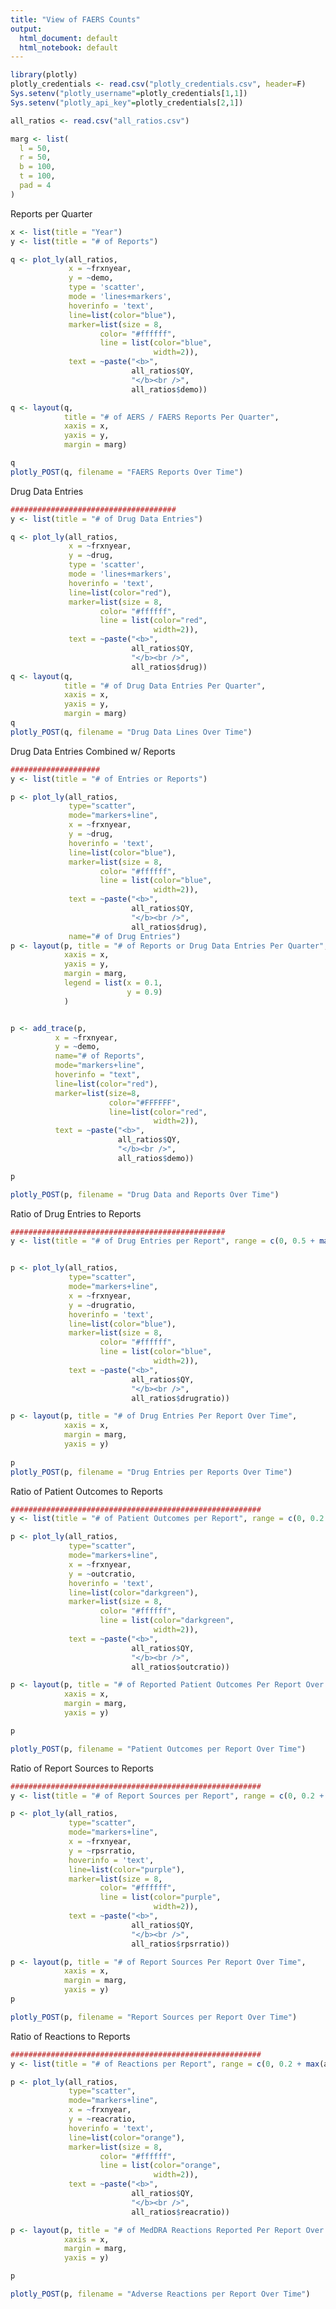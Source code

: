 ```yaml
---
title: "View of FAERS Counts"
output:
  html_document: default
  html_notebook: default
---
```



```r
library(plotly)
plotly_credentials <- read.csv("plotly_credentials.csv", header=F)
Sys.setenv("plotly_username"=plotly_credentials[1,1])
Sys.setenv("plotly_api_key"=plotly_credentials[2,1])

all_ratios <- read.csv("all_ratios.csv")

marg <- list(
  l = 50,
  r = 50,
  b = 100,
  t = 100,
  pad = 4
)
```


 Reports per Quarter
```r

x <- list(title = "Year")
y <- list(title = "# of Reports")

q <- plot_ly(all_ratios, 
             x = ~frxnyear, 
             y = ~demo, 
             type = 'scatter', 
             mode = 'lines+markers',
             hoverinfo = 'text',
             line=list(color="blue"),
             marker=list(size = 8, 
                    color= "#ffffff", 
                    line = list(color="blue", 
                                width=2)),
             text = ~paste("<b>", 
                           all_ratios$QY, 
                           "</b><br />",  
                           all_ratios$demo))

q <- layout(q, 
            title = "# of AERS / FAERS Reports Per Quarter",
            xaxis = x,
            yaxis = y,            
            margin = marg)

q
plotly_POST(q, filename = "FAERS Reports Over Time")
```


Drug Data Entries
```r

#####################################
y <- list(title = "# of Drug Data Entries")

q <- plot_ly(all_ratios, 
             x = ~frxnyear, 
             y = ~drug, 
             type = 'scatter', 
             mode = 'lines+markers',
             hoverinfo = 'text',
             line=list(color="red"),
             marker=list(size = 8, 
                    color= "#ffffff", 
                    line = list(color="red", 
                                width=2)),
             text = ~paste("<b>", 
                           all_ratios$QY, 
                           "</b><br />",  
                           all_ratios$drug))
q <- layout(q, 
            title = "# of Drug Data Entries Per Quarter",
            xaxis = x,
            yaxis = y,
            margin = marg)
q
plotly_POST(q, filename = "Drug Data Lines Over Time")
```

Drug Data Entries Combined w/ Reports
```r
####################
y <- list(title = "# of Entries or Reports")

p <- plot_ly(all_ratios, 
             type="scatter", 
             mode="markers+line",
             x = ~frxnyear, 
             y = ~drug,
             hoverinfo = 'text',
             line=list(color="blue"),
             marker=list(size = 8, 
                    color= "#ffffff", 
                    line = list(color="blue", 
                                width=2)),
             text = ~paste("<b>", 
                           all_ratios$QY, 
                           "</b><br />",  
                           all_ratios$drug),
             name="# of Drug Entries")
p <- layout(p, title = "# of Reports or Drug Data Entries Per Quarter",
            xaxis = x,
            yaxis = y,            
            margin = marg,
            legend = list(x = 0.1, 
                          y = 0.9)
            )


p <- add_trace(p, 
          x = ~frxnyear, 
          y = ~demo, 
          name="# of Reports", 
          mode="markers+line",
          hoverinfo = "text",
          line=list(color="red"),
          marker=list(size=8,
                      color="#FFFFFF",
                      line=list(color="red",
                                width=2)),
          text = ~paste("<b>", 
                        all_ratios$QY, 
                        "</b><br />",  
                        all_ratios$demo))

p

plotly_POST(p, filename = "Drug Data and Reports Over Time")
```


Ratio of Drug Entries to Reports
```r
################################################
y <- list(title = "# of Drug Entries per Report", range = c(0, 0.5 + max(all_ratios$drugratio)))


p <- plot_ly(all_ratios, 
             type="scatter", 
             mode="markers+line",
             x = ~frxnyear, 
             y = ~drugratio,
             hoverinfo = 'text',
             line=list(color="blue"),
             marker=list(size = 8, 
                    color= "#ffffff", 
                    line = list(color="blue", 
                                width=2)),
             text = ~paste("<b>", 
                           all_ratios$QY, 
                           "</b><br />",  
                           all_ratios$drugratio))

p <- layout(p, title = "# of Drug Entries Per Report Over Time",
            xaxis = x,
            margin = marg,
            yaxis = y)
            
p
plotly_POST(p, filename = "Drug Entries per Reports Over Time")
```

Ratio of Patient Outcomes to Reports
```r
########################################################
y <- list(title = "# of Patient Outcomes per Report", range = c(0, 0.2 + max(all_ratios$outcratio)))

p <- plot_ly(all_ratios, 
             type="scatter", 
             mode="markers+line",
             x = ~frxnyear, 
             y = ~outcratio,
             hoverinfo = 'text',
             line=list(color="darkgreen"),
             marker=list(size = 8, 
                    color= "#ffffff", 
                    line = list(color="darkgreen", 
                                width=2)),
             text = ~paste("<b>", 
                           all_ratios$QY, 
                           "</b><br />",  
                           all_ratios$outcratio))

p <- layout(p, title = "# of Reported Patient Outcomes Per Report Over Time",
            xaxis = x,
            margin = marg,
            yaxis = y)

p

plotly_POST(p, filename = "Patient Outcomes per Report Over Time")
```

Ratio of Report Sources to Reports
```r
########################################################
y <- list(title = "# of Report Sources per Report", range = c(0, 0.2 + max(all_ratios$rpsrratio)))

p <- plot_ly(all_ratios, 
             type="scatter", 
             mode="markers+line",
             x = ~frxnyear, 
             y = ~rpsrratio,
             hoverinfo = 'text',
             line=list(color="purple"),
             marker=list(size = 8, 
                    color= "#ffffff", 
                    line = list(color="purple", 
                                width=2)),
             text = ~paste("<b>", 
                           all_ratios$QY, 
                           "</b><br />",  
                           all_ratios$rpsrratio))

p <- layout(p, title = "# of Report Sources Per Report Over Time",
            xaxis = x,
            margin = marg,
            yaxis = y)
p

plotly_POST(p, filename = "Report Sources per Report Over Time")
```

Ratio of Reactions to Reports
```r
########################################################
y <- list(title = "# of Reactions per Report", range = c(0, 0.2 + max(all_ratios$reacratio)))

p <- plot_ly(all_ratios, 
             type="scatter", 
             mode="markers+line",
             x = ~frxnyear, 
             y = ~reacratio,
             hoverinfo = 'text',
             line=list(color="orange"),
             marker=list(size = 8, 
                    color= "#ffffff", 
                    line = list(color="orange", 
                                width=2)),
             text = ~paste("<b>", 
                           all_ratios$QY, 
                           "</b><br />",  
                           all_ratios$reacratio))

p <- layout(p, title = "# of MedDRA Reactions Reported Per Report Over Time",
            xaxis = x,
            margin = marg,
            yaxis = y)

p

plotly_POST(p, filename = "Adverse Reactions per Report Over Time")
```

